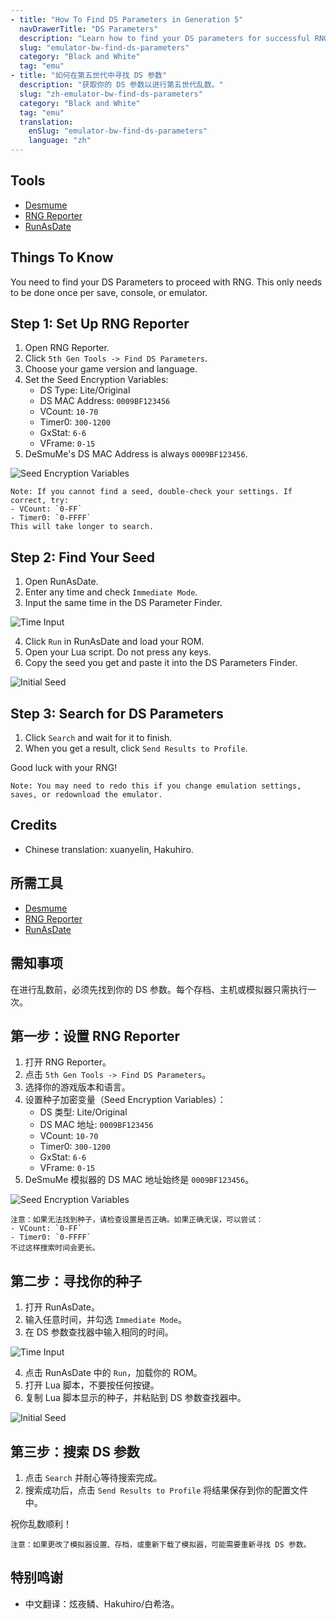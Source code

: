 ```yaml
---
- title: "How To Find DS Parameters in Generation 5"
  navDrawerTitle: "DS Parameters"
  description: "Learn how to find your DS parameters for successful RNG in Pokémon Black and White."
  slug: "emulator-bw-find-ds-parameters"
  category: "Black and White"
  tag: "emu"
- title: "如何在第五世代中寻找 DS 参数"
  description: "获取你的 DS 参数以进行第五世代乱数。"
  slug: "zh-emulator-bw-find-ds-parameters"
  category: "Black and White"
  tag: "emu"
  translation:
    enSlug: "emulator-bw-find-ds-parameters"
    language: "zh"
---
```


<ShowIf slug="/emulator-bw-find-ds-parameters">

## Tools

- [Desmume](/desmume-setup)
- [RNG Reporter](https://github.com/Admiral-Fish/RNGReporter/releases)
- [RunAsDate](https://runasdate.en.softonic.com/)

## Things To Know

You need to find your DS Parameters to proceed with RNG. This only needs to be done once per save, console, or emulator.

## Step 1: Set Up RNG Reporter

1. Open RNG Reporter.
2. Click `5th Gen Tools -> Find DS Parameters`.
3. Choose your game version and language.
4. Set the Seed Encryption Variables:
   - DS Type: Lite/Original
   - DS MAC Address: `0009BF123456`
   - VCount: `10-70`
   - Timer0: `300-1200`
   - GxStat: `6-6`
   - VFrame: `0-15`
5. DeSmuMe's DS MAC Address is always `0009BF123456`.

![Seed Encryption Variables](/images/Black-and-White/Parameters/Setup.png)

```
Note: If you cannot find a seed, double-check your settings. If correct, try:
- VCount: `0-FF`
- Timer0: `0-FFFF`
This will take longer to search.
```

## Step 2: Find Your Seed

1. Open RunAsDate.
2. Enter any time and check `Immediate Mode`.
3. Input the same time in the DS Parameter Finder.

![Time Input](/images/Black-and-White/Parameters/Time.png)

4. Click `Run` in RunAsDate and load your ROM.
5. Open your Lua script. Do not press any keys.
6. Copy the seed you get and paste it into the DS Parameters Finder.

![Initial Seed](/images/Black-and-White/Parameters/Seed.png)

## Step 3: Search for DS Parameters

1. Click `Search` and wait for it to finish.
2. When you get a result, click `Send Results to Profile`.

Good luck with your RNG!

```
Note: You may need to redo this if you change emulation settings, saves, or redownload the emulator.
```

## Credits

- Chinese translation: xuanyelin, Hakuhiro.

</ShowIf>

<ShowIf slug="/zh-emulator-bw-find-ds-parameters">

## 所需工具

- [Desmume](https://www.pokemonrng.com/desmume-setup)
- [RNG Reporter](https://github.com/Bambo-Rambo/RNGReporter)
- [RunAsDate](https://runasdate.en.softonic.com/)

## 需知事项

在进行乱数前，必须先找到你的 DS 参数。每个存档、主机或模拟器只需执行一次。

## 第一步：设置 RNG Reporter

1. 打开 RNG Reporter。
2. 点击 `5th Gen Tools -> Find DS Parameters`。
3. 选择你的游戏版本和语言。
4. 设置种子加密变量（Seed Encryption Variables）：
   - DS 类型: Lite/Original
   - DS MAC 地址: `0009BF123456`
   - VCount: `10-70`
   - Timer0: `300-1200`
   - GxStat: `6-6`
   - VFrame: `0-15`
5. DeSmuMe 模拟器的 DS MAC 地址始终是 `0009BF123456`。

![Seed Encryption Variables](/images/Black-and-White/Parameters/Setup.png)

```
注意：如果无法找到种子，请检查设置是否正确。如果正确无误，可以尝试：
- VCount: `0-FF`
- Timer0: `0-FFFF`
不过这样搜索时间会更长。
```

## 第二步：寻找你的种子

1. 打开 RunAsDate。
2. 输入任意时间，并勾选 `Immediate Mode`。
3. 在 DS 参数查找器中输入相同的时间。

![Time Input](/images/Black-and-White/Parameters/Time.png)

4. 点击 RunAsDate 中的 `Run`，加载你的 ROM。
5. 打开 Lua 脚本，不要按任何按键。
6. 复制 Lua 脚本显示的种子，并粘贴到 DS 参数查找器中。

![Initial Seed](/images/Black-and-White/Parameters/Seed.png)

## 第三步：搜索 DS 参数

1. 点击 `Search` 并耐心等待搜索完成。
2. 搜索成功后，点击 `Send Results to Profile` 将结果保存到你的配置文件中。

祝你乱数顺利！

```
注意：如果更改了模拟器设置、存档，或重新下载了模拟器，可能需要重新寻找 DS 参数。
```

## 特别鸣谢

- 中文翻译：炫夜鳞、Hakuhiro/白希洛。

</ShowIf>

